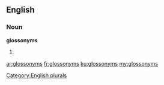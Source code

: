 ==English==

===Noun===
'''glossonyms'''

# {{plural of|glossonym}}

[[Category:English plurals]]

[[ar:glossonyms]]
[[fr:glossonyms]]
[[ku:glossonyms]]
[[my:glossonyms]]